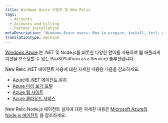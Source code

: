 ```yaml
---
title: Windows Azure 사용자 및 New Relic
tags:
  - Accounts
  - Accounts and billing
  - Partner installation
metaDescription: 'Windows Azure users: How to prepare, install, test, and initialize the New Relic agent.'
translationType: machine
---
```


[Windows Azure](https://www.windowsazure.com/ "링크가 새 창에서 열립니다.") 는 .NET 및 Node.js를 비롯한 다양한 언어를 사용하여 웹 애플리케이션을 호스팅할 수 있는 PaaS(Platform as a Service) 솔루션입니다.

New Relic .NET 에이전트 사용에 대한 자세한 내용은 다음을 참조하세요.

* [Azure에 .NET 에이전트 설치](/docs/dotnet/installing-the-net-agent-on-azure)
* [Azure 미리 보기 포털](/docs/agents/net-agent/azure-installation/azure-preview-portal)
* [Azure 웹 사이트](/docs/dotnet/azure-web-sites)
* [Azure 클라우드 서비스](/docs/dotnet/azure-cloud-services)

New Relic Node.js 에이전트 설치에 대한 자세한 내용은 [Microsoft Azure의 Node.js 에이전트](/docs/nodejs/nodejs-agent-on-microsoft-azure) 를 참조하세요.
